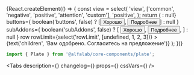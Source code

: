 


<Meta title='Компоненты/Plate' component={Plate} />

<!-- Canvas -->

<Story name='Plate'>
    {React.createElement(() => {
        const view = select(
            'view',
            ['common', 'negative', 'positive', 'attention', 'custom'],
            'positive',
        );
        return (
            <Plate
                view={view}
                title={text('title', 'Поздравляем, полный успех')}
                foldable={boolean('foldable', false)}
                hasCloser={boolean('hasCloser', false)}
                rounded={boolean('rounded', true)}
                border={boolean('border', view !== 'custom')}
                shadow={boolean('shadow', false)}
                limitContentWidth={boolean('limitContentWidth', true)}
                titleView={select('titleView', ['bold', 'light'])}
                leftAddons={boolean('leftAddons', true) ? <CheckmarkOnCircleMIcon /> : null}
                buttons={
                    boolean('buttons', false)
                        ? [<Button view='primary'>Хорошо</Button>, <Button>Подробнее</Button>]
                        : null
                }
                subAddons={
                    boolean('subAddons', false)
                        ? [
                              <Button view='link' size='xxs'>
                                  Хорошо
                              </Button>,
                              <Button view='secondary' size='xxs'>
                                  Подробнее
                              </Button>,
                          ]
                        : null
                }
                row
                rowLimit={select('rowLimit', [undefined, 1, 2, 3])}
            >
                {text('children', 'Вам одобрено. Согласитесь на предложение')}
            </Plate>
        );
    })}
</Story>

<!-- Docs -->

<ComponentHeader
    name='Plate'
    version={version}
    package='@alfalab/core-components/plate'
    design='https://www.figma.com/file/cdNnkh2QdxuvYLrBm4cubM/Web-%3A%3A-Core-Default-Components?node-id=315%3A38165'
/>

```jsx
import { Plate } from '@alfalab/core-components/plate';
```

<Tabs
    description={<Description />}
    changelog={<Changelog />}
    props={<ArgsTable of={PlateTS} />}
    cssVars={<CssVars css={styles} />}
/>
